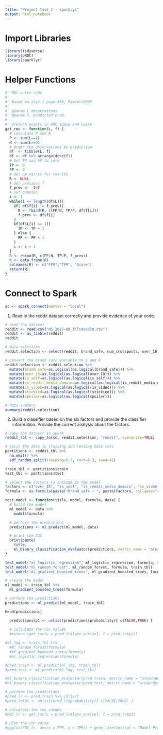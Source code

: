 ```yaml
---
title: "Project Task 2 - sparklyr"
output: html_notebook
---
```


# Import Libraries

```r
library(tidyverse)
library(pROC)
library(sparklyr)
```
# Helper Functions

```r
#' ROC curve code
#'
#' Based on algo 1 page 866, Fawcett2005
#'
#' @param L observations 
#' @param f, predicted prob.
#'
#' @return points in ROC space and score
get_roc <- function(L, f) {
  # Calculate P and N
  P <- sum(L==1)
  N <- sum(L==0)
  # Order the observations by prediction
  df  <- tibble(L, f)
  df <- df %>% arrange(desc(f))
  # Set TP and FP to zero
  TP <- 0
  FP <- 0
  # Set up matrix for results
  R <- NULL
  # Set previous f
  f_prev <- -Inf
  # set counter
  i <- 1
  while(i <= length(df$L)){
    if( df$f[i] != f_prev){
      R <- rbind(R, c(FP/N, TP/P, df$f[i]))
      f_prev <- df$f[i]
    }
    if(df$L[i] == 1){
      TP <- TP + 1
    } else {
      FP <- FP + 1
    }
    i <- i + 1
  }
  R <- rbind(R, c(FP/N, TP/P, f_prev))
  R <- data.frame(R)
  colnames(R) <- c("FPR","TPR", "Score")
  return(R)
}
```


# Connect to Spark

```r
sc <- spark_connect(master = "local")
```

1.	Read in the reddit dataset correctly and provide evidence of your code. 

```r
# read the dataset
reddit <- read.csv("RS_2017-09_filtered70.csv")
reddit <- as_tibble(reddit)
reddit
```

```r
# data selection
reddit.selection <- select(reddit, brand_safe, num_crossposts, over_18, is_self, is_reddit_media_domain, is_video, stickied, spoiler)

# convert the brand_safe variable to 1 and 0
reddit.selection <- reddit.selection %>% 
  mutate(brand_safe=as.logical(as.logical(brand_safe))) %>%
  mutate(over_18=as.logical(as.logical(over_18))) %>%
  mutate(is_self=as.logical(as.logical(is_self))) %>%
  mutate(is_reddit_media_domain=as.logical(as.logical(is_reddit_media_domain))) %>%
  mutate(is_video=as.logical(as.logical(is_video))) %>%
  mutate(stickied=as.logical(as.logical(stickied))) %>%
  mutate(spoiler=as.logical(as.logical(spoiler)))

# data summary
summary(reddit.selection)
```
2.	Build a classifier based on the six factors and provide the classifier information. Provide the correct analysis about the factors. 


```r
# copy the dataset to spark
reddit_tbl <- copy_to(sc, reddit.selection, "reddit", overwrite=TRUE)

# split the data in training and testing data sets
partitions <- reddit_tbl %>%
  na.omit() %>%
  sdf_random_split(training=0.7, test=0.3, seed=42)

train_tbl <- partitions$train
test_tbl <- partitions$test
```
```r
# select the factors to include in the model
factors <- c("over_18", "is_self", "is_reddit_media_domain", "is_video", "stickied", "spoiler")
formula <- as.formula(paste("brand_safe ~ ", paste(factors, collapse="+")))
```

```r
test_model <- function(title, model, formula, data) {
  # build the model
  ml_model <- data %>%
    model(formula)

  # perform the predictions
  predictions <- ml_predict(ml_model, data)

  # print the AUC
  print(paste(
    title,
    ml_binary_classification_evaluator(predictions, metric_name = "areaUnderROC")))
}

test_model("ml_logistic_regression", ml_logistic_regression, formula, train_tbl)
test_model("ml_random_forest", ml_random_forest, formula, train_tbl)
test_model("ml_gradient_boosted_trees", ml_gradient_boosted_trees, formula, train_tbl)
```
```r
# create the model
ml_model <- train_tbl %>%
  ml_gradient_boosted_trees(formula)

# perform the predictions
predictions <- ml_predict(ml_model, train_tbl)

head(predictions)
```

```r
  predictions$p1 <- unlist(predictions$probability)[ c(FALSE,TRUE) ]
  
  # calculate the roc values
  #return (get_roc(L = pred_lr$late_arrival, f = pred_lr$p1))
```


```r
#ml_log <- train_tbl %>%
  #ml_random_forest(formula)
  #ml_gradient_boosted_trees(formula)
  #ml_logistic_regression(formula)

#pred.train <- ml_predict(ml_log, train_tbl)
#pred.test <- ml_predict(ml_log, test_tbl)

#ml_binary_classification_evaluator(pred.train, metric_name = "areaUnderROC")
#ml_binary_classification_evaluator(pred.test, metric_name = "areaUnderROC")
```
```r
# perform the predictions
#pred_lr <- pred.train %>% collect
#pred_lr$p1 <- unlist(pred_lr$probability)[ c(FALSE,TRUE) ]

# calculate the roc values
#ROC_lr <- get_roc(L = pred_lr$late_arrival, f = pred_lr$p1)
  
# plot the roc curve
#ggplot(ROC_lr, aes(x = FPR, y = TPR)) + geom_line(aes(col = "Model Prediction"))
```


